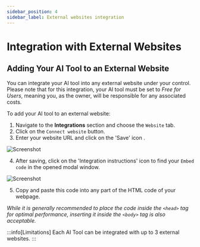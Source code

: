 ```yaml
---
sidebar_position: 4
sidebar_label: External websites integration
---
```



# Integration with External Websites

## Adding Your AI Tool to an External Website

You can integrate your AI tool into any external website under your control. Please note that for this integration, your AI tool must be set to _Free for Users_, meaning you, as the owner, will be responsible for any associated costs.

To add your AI tool to an external website:

1. Navigate to the **Integrations** section and choose the `Website` tab.
2. Click on the `Connect website` button.
3. Enter your website URL and click on the 'Save' icon <SaveIconSvg className="svg-icon"  />.

![Screenshot](./../../assets/integrations_website.jpg)

4. After saving, click on the 'Integration instructions' icon <IntegrationInstructionsIcon className="svg-icon" /> to find your `Embed code` in the opened modal window.

![Screenshot](./../../assets/integrations_website_instructions.jpg)

5. Copy and paste this code into any part of the HTML code of your webpage.



_While it is generally recommended to place the code inside the `<head>` tag for optimal performance, inserting it inside the `<body>` tag is also acceptable._


:::info[Limitations]
Each AI Tool can be integrated with up to 3 external websites.
:::

